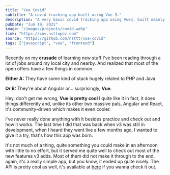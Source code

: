 ```yaml
---
title: "Vue Covid"
subtitle: "A covid tracking app built using Vue 3."
description: "A very basic covid tracking app using Vue3, built mainly to refresh my knowledge of the framework and test out new features."
pubDate: "Jun 19, 2021"
image: "/images/projects/covid.webp"
link: "https://cov.nstlopez.com"
source: "https://github.com/nsttt/vue-covid"
tags: ["javascript", "vue", "frontend"]
---
```


Recently on my **crusade** of learning new stuff I've been reading through a lot of jobs around my local city and nearby. And realized that most of the open offers have a few things in common.

**Either A:** They have some kind of stack hugely related to PHP and Java.

**Or B:** They're about Angular or... surprisingly, **Vue**.

Hey, don't get me wrong, **Vue is pretty cool** I quite like it in fact, it does things differently and, unlike its other two massive pals, Angular and React, it's community-driven which makes it even cooler.

I've never really done anything with it besides practice and check out and how it works. The last time I did that was back when v3 was still in development, when I heard they went live a few months ago, I wanted to give it a try, that's how this app was born.

It's not much of a thing, quite something you could make in an afternoon with little to no effort, but it served me quite well to check out most of the new features v3 adds. Most of them did not make it through to the end, again, it's a really simple app, but you know, it ended up quite nicely. The API is pretty cool as well, it's available at [here](https://covid19api.com/) if you wanna check it out.
